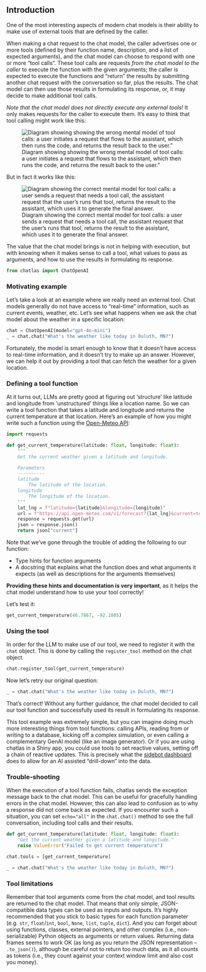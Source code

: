 ## Introduction

One of the most interesting aspects of modern chat models is their ability to make use of external tools that are defined by the caller.

When making a chat request to the chat model, the caller advertises one or more tools (defined by their function name, description, and a list of expected arguments), and the chat model can choose to respond with one or more "tool calls". These tool calls are requests *from the chat model to the caller* to execute the function with the given arguments; the caller is expected to execute the functions and "return" the results by submitting another chat request with the conversation so far, plus the results. The chat model can then use those results in formulating its response, or, it may decide to make additional tool calls.

*Note that the chat model does not directly execute any external tools!* It only makes requests for the caller to execute them. It's easy to think that tool calling might work like this:

![Diagram showing showing the wrong mental model of tool calls: a user initiates a request that flows to the assistant, which then runs the code, and returns the result back to the user."](images/tool-calling-wrong.svg)

But in fact it works like this:

![Diagram showing the correct mental model for tool calls: a user sends a request that needs a tool call, the assistant request that the user's runs that tool, returns the result to the assistant, which uses it to generate the final answer.](images/tool-calling-right.svg)

The value that the chat model brings is not in helping with execution, but with knowing when it makes sense to call a tool, what values to pass as arguments, and how to use the results in formulating its response.

```python
from chatlas import ChatOpenAI
```

### Motivating example

Let's take a look at an example where we really need an external tool. Chat models generally do not have access to "real-time" information, such as current events, weather, etc.  Let's see what happens when we ask the chat model about the weather in a specific location:

```python
chat = ChatOpenAI(model="gpt-4o-mini")
_ = chat.chat("What's the weather like today in Duluth, MN?")
```
  

Fortunately, the model is smart enough to know that it doesn't have access to real-time information, and it doesn't try to make up an answer. However, we can help it out by providing a tool that can fetch the weather for a given location.

### Defining a tool function

At it turns out, LLMs are pretty good at figuring out 'structure' like latitude and longitude from 'unstructured' things like a location name. So we can write a tool function that takes a latitude and longitude and returns the current temperature at that location. Here's an example of how you might write such a function using the [Open-Meteo API](https://open-meteo.com/):

```python
import requests

def get_current_temperature(latitude: float, longitude: float):
    """
    Get the current weather given a latitude and longitude.

    Parameters
    ----------
    latitude
        The latitude of the location.
    longitude
        The longitude of the location.
    """
    lat_lng = f"latitude={latitude}&longitude={longitude}"
    url = f"https://api.open-meteo.com/v1/forecast?{lat_lng}&current=temperature_2m,wind_speed_10m&hourly=temperature_2m,relative_humidity_2m,wind_speed_10m"
    response = requests.get(url)
    json = response.json()
    return json["current"]
```

Note that we've gone through the trouble of adding the following to our function: 

- Type hints for function arguments
- A docstring that explains what the function does and what arguments it expects (as well as descriptions for the arguments themselves)

**Providing these hints and documentation is very important**, as it helps the chat model understand how to use your tool correctly!

Let's test it:

```python
get_current_temperature(46.7867, -92.1005)
```


### Using the tool

In order for the LLM to make use of our tool, we need to register it with the `chat` object. This is done by calling the `register_tool` method on the chat object.

```python
chat.register_tool(get_current_temperature)
```

Now let's retry our original question:

```python
_ = chat.chat("What's the weather like today in Duluth, MN?")
```

That's correct! Without any further guidance, the chat model decided to call our tool function and successfully used its result in formulating its response.

This tool example was extremely simple, but you can imagine doing much more interesting things from tool functions: calling APIs, reading from or writing to a database, kicking off a complex simulation, or even calling a complementary GenAI model (like an image generator). Or if you are using chatlas in a Shiny app, you could use tools to set reactive values, setting off a chain of reactive updates. This is precisely what the [sidebot dashboard](https://github.com/jcheng5/py-sidebot) does to allow for an AI assisted "drill-down" into the data.

### Trouble-shooting

When the execution of a tool function fails, chatlas sends the exception message back to the chat model. This can be useful for gracefully handling errors in the chat model. However, this can also lead to confusion as to why a response did not come back as expected. If you encounter such a situation, you can set `echo="all"` in the `chat.chat()` method to see the full conversation, including tool calls and their results.

```python
def get_current_temperature(latitude: float, longitude: float):
    "Get the current weather given a latitude and longitude."
    raise ValueError("Failed to get current temperature")

chat.tools = [get_current_temperature]

_ = chat.chat("What's the weather like today in Duluth, MN?")
```





### Tool limitations

Remember that tool arguments come from the chat model, and tool results are returned to the chat model. That means that only simple, JSON-compatible data types can be used as inputs and outputs. It's highly recommended that you stick to basic types for each function parameter (e.g. `str`, `float`/`int`, `bool`, `None`, `list`, `tuple`, `dict`). And you can forget about using functions, classes, external pointers, and other complex (i.e., non-serializable) Python objects as arguments or return values. Returning data frames seems to work OK (as long as you return the JSON representation -- `.to_json()`), although be careful not to return too much data, as it all counts as tokens (i.e., they count against your context window limit and also cost you money).
